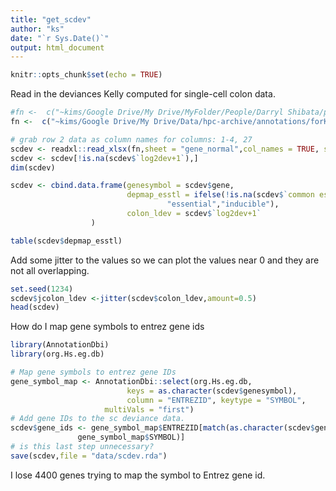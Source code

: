 ```yaml
---
title: "get_scdev"
author: "ks"
date: "`r Sys.Date()`"
output: html_document
---
```


```r
knitr::opts_chunk$set(echo = TRUE)
```

Read in the deviances Kelly computed for single-cell colon data.

```r
#fn <-  c("~kims/Google Drive/My Drive/MyFolder/People/Darryl Shibata/plasticity/20230123/forKIMnormaltumordeviancegraph1-23.xlsx")
fn <-  c("~kims/Google Drive/My Drive/Data/hpc-archive/annotations/forKIMnormaltumordeviancegraph1-23.xlsx")

# grab row 2 data as column names for columns: 1-4, 27
scdev <- readxl::read_xlsx(fn,sheet = "gene_normal",col_names = TRUE, skip=1)
scdev <- scdev[!is.na(scdev$`log2dev+1`),]
dim(scdev)

scdev <- cbind.data.frame(genesymbol = scdev$gene,
                          depmap_esstl = ifelse(!is.na(scdev$`common essential`),
                                   "essential","inducible"),
                          colon_ldev = scdev$`log2dev+1`
                  )

table(scdev$depmap_esstl)
```

Add some jitter to the values so we can plot the values near 0 and they are not all overlapping.

```r
set.seed(1234)
scdev$jcolon_ldev <-jitter(scdev$colon_ldev,amount=0.5)
head(scdev)
```


How do I map gene symbols to entrez gene ids
```r
library(AnnotationDbi)
library(org.Hs.eg.db) 

# Map gene symbols to entrez gene IDs
gene_symbol_map <- AnnotationDbi::select(org.Hs.eg.db, 
                          keys = as.character(scdev$genesymbol), 
                          column = "ENTREZID", keytype = "SYMBOL", 
                     multiVals = "first")
# Add gene IDs to the sc deviance data.
scdev$gene_ids <- gene_symbol_map$ENTREZID[match(as.character(scdev$genesymbol),
               gene_symbol_map$SYMBOL)]
# is this last step unnecessary?
save(scdev,file = "data/scdev.rda")
```

I lose 4400 genes trying to map the symbol to Entrez gene id.
